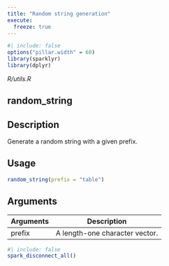 ```yaml
---
title: "Random string generation"
execute:
  freeze: true
---
```


```r
#| include: false
options("pillar.width" = 60)
library(sparklyr) 
library(dplyr)
```

*R/utils.R*

## random_string

## Description
Generate a random string with a given prefix. 


## Usage
```r
random_string(prefix = "table") 
```

## Arguments
|Arguments|Description|
|---|---|
| prefix | A length-one character vector. |








```r
#| include: false
spark_disconnect_all()
```
